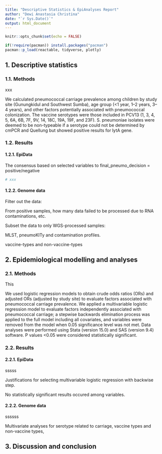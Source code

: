 ```yaml
---
title: "Descriptive Statistics & EpiAnalyses Report"
author: "Dewi Anastasia Christina"
date: "`r Sys.Date()`"
output: html_document
---
```


```r
knitr::opts_chunk$set(echo = FALSE)

if(!require(pacman)) install.packages("pacman")
pacman::p_load(reactable, tidyverse, plotly)

```

## 1. Descriptive statistics

### 1.1. Methods

xxx

We calculated pneumococcal carriage prevalence among children by study site (Gunungkidul and Southwest Sumba), age group (\<1 year, 1–2 years, 3–4 years), and other factors potentially associated with pneumococcal colonization. The vaccine serotypes were those included in PCV13 (1, 3, 4, 5, 6A, 6B, 7F, 9V, 14, 18C, 19A, 19F, and 23F). S. pneumoniae isolates were deemed to be non-typeable if a serotype could not be determined by cmPCR and Quellung but showed positive results for lytA gene.

### 1.2. Results

#### 1.2.1. EpiData

The consensus based on selected variables to final_pneumo_decision = positive/negative

```r
# xxx

```

#### 1.2.2. Genome data

Filter out the data:

From positive samples, how many data failed to be processed due to RNA contaminations, etc.

Subset the data to only WGS-processed samples:

MLST, pneumoKITy and contamination profiles.

vaccine-types and non-vaccine-types

## 2. Epidemiological modelling and analyses

### 2.1. Methods

This

We used logistic regression models to obtain crude odds ratios (ORs) and adjusted ORs (adjusted by study site) to evaluate factors associated with pneumococcal carriage prevalence. We applied a multivariable logistic regression model to evaluate factors independently associated with pneumococcal carriage; a stepwise backwards elimination process was applied to the full model including all covariates, and variables were removed from the model when 0.05 significance level was not met. Data analyses were performed using Stata (version 15.0) and SAS (version 9.4) software. P values \<0.05 were considered statistically significant.

### 2.2. Results

#### 2.2.1. EpiData

sssss

Justifications for selecting multivariable logistic regression with backwise step.

No statistically significant results occured among variables.

#### 2.2.2. Genome data

ssssss

Multivariate analyses for serotype related to carriage, vaccine types and non-vaccine types,

## 3. Discussion and conclusion
